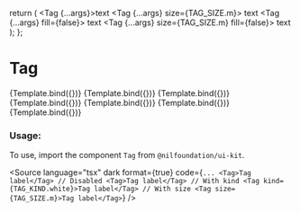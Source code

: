 
<Meta title="Data display/Tag" component={Tag} />

  return (
    <StoriesLayout>
      <Tag {...args}>text</Tag>
      <Tag {...args} size={TAG_SIZE.m}>
        text
      </Tag>
      <Tag {...args} fill={false}>
        text
      </Tag>
      <Tag {...args} size={TAG_SIZE.m} fill={false}>
        text
      </Tag>
    </StoriesLayout>
  );
};

# Tag

<Canvas isColumn>
  <Story name="Gray" args={{ kind: TAG_KIND.gray }}>
    {Template.bind({})}
  </Story>
  <Story name="Blue" args={{ kind: TAG_KIND.blue }}>
    {Template.bind({})}
  </Story>
  <Story name="Yellow" args={{ kind: TAG_KIND.yellow }}>
    {Template.bind({})}
  </Story>
  <Story name="Red" args={{ kind: TAG_KIND.red }}>
    {Template.bind({})}
  </Story>
  <Story name="Green" args={{ kind: TAG_KIND.green }}>
    {Template.bind({})}
  </Story>
  <Story name="Purple" args={{ kind: TAG_KIND.purle }}>
    {Template.bind({})}
  </Story>
  <Story name="White" args={{ kind: TAG_KIND.white }}>
    {Template.bind({})}
  </Story>
</Canvas>

<ArgsTable of={Tag} />

### Usage:

To use, import the component `Tag` from `@nilfoundation/ui-kit`.

<Source
  language="tsx"
  dark
  format={true}
  code={`
        ...
         <Tag>Tag label</Tag>
        // Disabled
         <Tag>Tag label</Tag>
        // With kind
        <Tag kind={TAG_KIND.white}>Tag label</Tag>
        // With size
        <Tag size={TAG_SIZE.m}>Tag label</Tag>
  `}
/>
